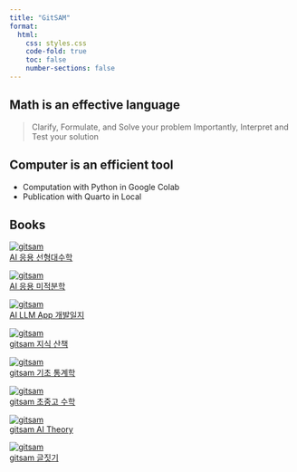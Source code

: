 ```yaml
---
title: "GitSAM"
format:
  html:
    css: styles.css
    code-fold: true
    toc: false
    number-sections: false
---
```



## Math is an effective language

> Clarify, Formulate, and Solve your problem
> Importantly, Interpret and Test your solution


## Computer is an efficient tool

- Computation with Python in Google Colab
- Publication with Quarto in Local


## Books


<div class="book-grid">

<!-- 각 카드 항목은 아래에 하나씩 추가하면 됩니다 -->


<div class="book-card">
  <a href="book_ai_algebra/index.html" target="_blank">
    <img src="cover-algebra.png" alt="gitsam" />
    <div class="book-title">AI 응용 선형대수학</div>
  </a>
</div>

<div class="book-card">
  <a href="book_ai_calculus/index.html" target="_blank">
    <img src="cover-calculus.png" alt="gitsam" />
    <div class="book-title">AI 응용 미적분학</div>
  </a>
</div>

<div class="book-card">
  <a href="book_ai_dev_log/index.html" target="_blank">
    <img src="cover-app-log.png" alt="gitsam" />
    <div class="book-title">AI LLM App 개발일지</div>
  </a>
</div>

<div class="book-card">
  <a href="https://gitsam.notion.site/ab09bfb8292b464a846d55e7d3df7a8d?v=18fd716ee0de80b89148000c8a8bb9f9" target="_blank">
    <img src="cover-liberal-arts.png" alt="gitsam" />
    <div class="book-title">gitsam 지식 산책</div>
  </a>
</div>

<div class="book-card">
  <a href="book-gitsam-stats/index.html" target="_blank">
    <img src="cover-stats.png" alt="gitsam" />
    <div class="book-title">gitsam 기초 통계학</div>
  </a>
</div>

<div class="book-card">
  <a href="book_gitsam_math/index.html" target="_blank">
    <img src="cover-math.png" alt="gitsam" />
    <div class="book-title">gitsam 초중고 수학</div>
  </a>
</div>

<div class="book-card">
  <a href="book_gitsam_theory/index.html" target="_blank">
    <img src="cover-theory.png" alt="gitsam" />
    <div class="book-title">gitsam AI Theory</div>
  </a>
</div>

<div class="book-card">
  <a href="book_gitsam_han/index.html" target="_blank">
    <img src="cover-han.png" alt="gitsam" />
    <div class="book-title">gitsam 글짓기</div>
  </a>
</div>


<!-- 필요 시 카드 항목을 계속 추가 -->

</div>






